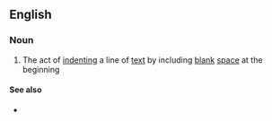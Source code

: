 ==English==

===Noun===
{{en-noun}}

# The act of [[indent]]ing a line of [[text]] by including [[blank]] [[space]] at the beginning

====See also====
* {{l|en|indentation}}